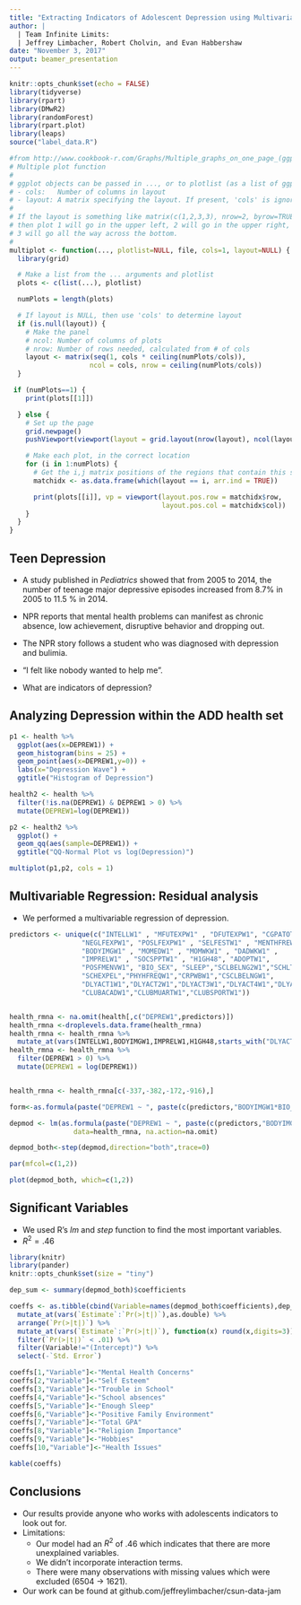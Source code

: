 ```yaml
---
title: "Extracting Indicators of Adolescent Depression using Multivariate Regression"
author: |
  | Team Infinite Limits: 
  | Jeffrey Limbacher, Robert Cholvin, and Evan Habbershaw
date: "November 3, 2017"
output: beamer_presentation
---
```

```r
knitr::opts_chunk$set(echo = FALSE)
library(tidyverse)
library(rpart)
library(DMwR2)
library(randomForest)
library(rpart.plot)
library(leaps)
source("label_data.R")

#from http://www.cookbook-r.com/Graphs/Multiple_graphs_on_one_page_(ggplot2)/
# Multiple plot function
#
# ggplot objects can be passed in ..., or to plotlist (as a list of ggplot objects)
# - cols:   Number of columns in layout
# - layout: A matrix specifying the layout. If present, 'cols' is ignored.
#
# If the layout is something like matrix(c(1,2,3,3), nrow=2, byrow=TRUE),
# then plot 1 will go in the upper left, 2 will go in the upper right, and
# 3 will go all the way across the bottom.
#
multiplot <- function(..., plotlist=NULL, file, cols=1, layout=NULL) {
  library(grid)

  # Make a list from the ... arguments and plotlist
  plots <- c(list(...), plotlist)

  numPlots = length(plots)

  # If layout is NULL, then use 'cols' to determine layout
  if (is.null(layout)) {
    # Make the panel
    # ncol: Number of columns of plots
    # nrow: Number of rows needed, calculated from # of cols
    layout <- matrix(seq(1, cols * ceiling(numPlots/cols)),
                    ncol = cols, nrow = ceiling(numPlots/cols))
  }

 if (numPlots==1) {
    print(plots[[1]])

  } else {
    # Set up the page
    grid.newpage()
    pushViewport(viewport(layout = grid.layout(nrow(layout), ncol(layout))))

    # Make each plot, in the correct location
    for (i in 1:numPlots) {
      # Get the i,j matrix positions of the regions that contain this subplot
      matchidx <- as.data.frame(which(layout == i, arr.ind = TRUE))

      print(plots[[i]], vp = viewport(layout.pos.row = matchidx$row,
                                      layout.pos.col = matchidx$col))
    }
  }
}
```

## Teen Depression

- A study published in *Pediatrics* showed that from 2005 to 2014, the number of teenage major depressive episodes increased from 8.7% in 2005 to 11.5 % in 2014. \footnote{Kataoka SH, Zhang L, Wells KB, "Unmet need for mental health care among U.S. children: variation by ethnicity and insurance status"}

- NPR reports that mental health problems can manifest as  chronic absence, low achievement, disruptive behavior and dropping out. \footnote{Anderson, "Mental Health In Schools: A Hidden Crisis Affecting Millions Of Students"}

- The NPR story follows a student who was diagnosed with depression and bulimia.

- "I felt like nobody wanted to help me".

- What are indicators of depression?

## Analyzing Depression within the ADD health set


```r
p1 <- health %>%
  ggplot(aes(x=DEPREW1)) +
  geom_histogram(bins = 25) +
  geom_point(aes(x=DEPREW1,y=0)) +
  labs(x="Depression Wave") +
  ggtitle("Histogram of Depression")

health2 <- health %>%
  filter(!is.na(DEPREW1) & DEPREW1 > 0) %>%
  mutate(DEPREW1=log(DEPREW1))

p2 <- health2 %>%
  ggplot() +
  geom_qq(aes(sample=DEPREW1)) +
  ggtitle("QQ-Normal Plot vs log(Depression)")

multiplot(p1,p2, cols = 1)
```

## Multivariable Regression: Residual analysis

- We performed a multivariable regression of depression.

```r
predictors <- unique(c("INTELLW1" , "MFUTEXPW1" , "DFUTEXPW1", "CGPATOTW1",
                  "NEGLFEXPW1", "POSLFEXPW1" , "SELFESTW1" , "MENTHFREW1" , "WLUNHLTHW1" ,
                  "BODYIMGW1" , "MOMEDW1" , "MOMWKW1" , "DADWKW1" , 
                  "IMPRELW1" , "SOCSPPTW1" , "H1GH48", "ADOPTW1",
                  "POSFMENVW1", "BIO_SEX", "SLEEP","SCLBELNG2W1","SCHLTRBLW1","CPRBEHLMW1",
                  "SCHEXPEL","PHYHFREQW1","CRPWBW1","CSCLBELNGW1",
                  "DLYACT1W1","DLYACT2W1","DLYACT3W1","DLYACT4W1","DLYACT5W1","DLYACT6W1","DLYACT7W1",
                  "CLUBACADW1","CLUBMUARTW1","CLUBSPORTW1"))


health_rmna <- na.omit(health[,c("DEPREW1",predictors)])
health_rmna <-droplevels.data.frame(health_rmna)
health_rmna <- health_rmna %>%
  mutate_at(vars(INTELLW1,BODYIMGW1,IMPRELW1,H1GH48,starts_with("DLYACT"),starts_with("CLUB")), as.numeric)
health_rmna <- health_rmna %>%
  filter(DEPREW1 > 0) %>%
  mutate(DEPREW1 = log(DEPREW1))


health_rmna <- health_rmna[c(-337,-382,-172,-916),]

form<-as.formula(paste("DEPREW1 ~ ", paste(c(predictors,"BODYIMGW1*BIO_SEX"),collapse="+")))

depmod <- lm(as.formula(paste("DEPREW1 ~ ", paste(c(predictors,"BODYIMGW1*BIO_SEX"),collapse="+"))),
                data=health_rmna, na.action=na.omit)

depmod_both<-step(depmod,direction="both",trace=0)

par(mfcol=c(1,2))

plot(depmod_both, which=c(1,2))
```

## Significant Variables

- We used R's _lm_ and _step_ function to find the most important variables.
- $R^2=.46$

```r
library(knitr)
library(pander)
knitr::opts_chunk$set(size = "tiny")

dep_sum <- summary(depmod_both)$coefficients

coeffs <- as.tibble(cbind(Variable=names(depmod_both$coefficients),dep_sum)) %>%
  mutate_at(vars(`Estimate`:`Pr(>|t|)`),as.double) %>%
  arrange(`Pr(>|t|)`) %>% 
  mutate_at(vars(`Estimate`:`Pr(>|t|)`), function(x) round(x,digits=3))  %>%
  filter(`Pr(>|t|)` < .01) %>%
  filter(Variable!="(Intercept)") %>%
  select(-`Std. Error`)

coeffs[1,"Variable"]<-"Mental Health Concerns"
coeffs[2,"Variable"]<-"Self Esteem"
coeffs[3,"Variable"]<-"Trouble in School"
coeffs[4,"Variable"]<-"School absences"
coeffs[5,"Variable"]<-"Enough Sleep"
coeffs[6,"Variable"]<-"Positive Family Environment"
coeffs[7,"Variable"]<-"Total GPA"
coeffs[8,"Variable"]<-"Religion Importance"
coeffs[9,"Variable"]<-"Hobbies"
coeffs[10,"Variable"]<-"Health Issues"

kable(coeffs)
```


## Conclusions

- Our results provide anyone who works with adolescents indicators to look out for.
- Limitations:
    - Our model had an $R^2$ of .46 which indicates that there are more unexplained variables.
    - We didn't incorporate interaction terms.
    - There were many observations with missing values which were excluded (6504 $\rightarrow$ 1621).
- Our work can be found at github.com/jeffreylimbacher/csun-data-jam